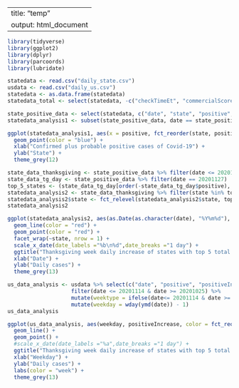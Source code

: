 
---
title: "temp"
output: html_document
---


```r
library(tidyverse)
library(ggplot2)
library(dplyr)
library(parcoords)
library(lubridate)
```


```r
statedata <- read.csv("daily_state.csv")
usdata <- read.csv("daily_us.csv")
statedata <- as.data.frame(statedata)
statedata_total <- select(statedata, -c("checkTimeEt", "commercialScore", "dateChecked", "dateModified", "grade", "hash", "hospitalized", "negativeIncrease", "negativeRegularScore", "negativeScore", "posNeg", "positiveScore", "score", "total"))

state_positive_data <- select(statedata, c("date", "state", "positive", "positiveIncrease"))
statedata_analysis1 <- subset(state_positive_data, date == state_positive_data$date[1])


```

```r
ggplot(statedata_analysis1, aes(x = positive, fct_reorder(state, positive))) +
  geom_point(color = "blue") +
  xlab("Confirmed plus probable positive cases of Covid-19") +
  ylab("State") +
  theme_grey(12)
```




```r
state_data_thanksgiving <- state_positive_data %>% filter(date <= 20201130 & date >= 20201123)
state_data_tg_day <- state_positive_data %>% filter(date == 20201127)
top_5_states <- (state_data_tg_day[order(-state_data_tg_day$positive), ] %>% top_n(n = 5, wt = positive))$state
statedata_analysis2 <- state_data_thanksgiving %>% filter(state %in% top_5_states)
statedata_analysis2$state <- fct_relevel(statedata_analysis2$state, top_5_states)
statedata_analysis2
```


```r
ggplot(statedata_analysis2, aes(as.Date(as.character(date), "%Y%m%d"), positiveIncrease)) +
  geom_line(color = "red") +
  geom_point(color = "red") +
  facet_wrap(~state, nrow = 1) +
  scale_x_date(date_labels ="%b\n%d",date_breaks ="1 day") +
  ggtitle("Thanksgiving week daily increase of states with top 5 total positive cases on Black Friday") +
  xlab("Date") +
  ylab("Daily cases") +
  theme_grey(13)
```



```r
us_data_analysis <- usdata %>% select(c("date", "positive", "positiveIncrease", "death")) %>%
                    filter(date <= 20201114 & date >= 20201025) %>% 
                    mutate(weektype = ifelse(date<= 20201114 & date >= 20201108, "next week", ifelse(date <= 20201107 & date                     >= 20201101, "election week", "previous week")))%>%
                    mutate(weekday = wday(ymd(date)) - 1)
us_data_analysis
```


```r
ggplot(us_data_analysis, aes(weekday, positiveIncrease, color = fct_reorder2(weektype, weekday, positiveIncrease))) +
  geom_line() +
  geom_point() +
  #scale_x_date(date_labels ="%a",date_breaks ="1 day") +
  ggtitle("Thanksgiving week daily increase of states with top 5 total positive cases on Black Friday") +
  xlab("Weekday") +
  ylab("Daily cases") +
  labs(color = "week") +
  theme_grey(13)
```
